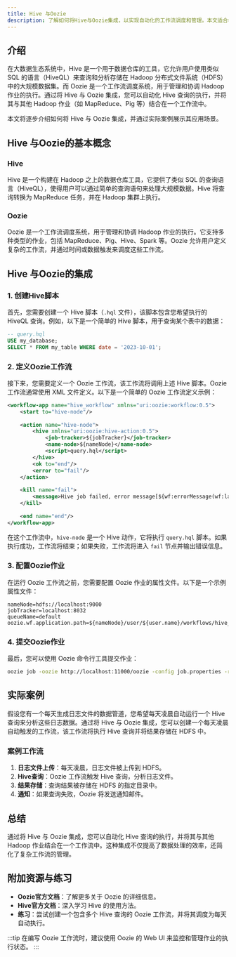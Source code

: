 ```yaml
---
title: Hive 与Oozie
description: 了解如何将Hive与Oozie集成，以实现自动化的工作流调度和管理。本文适合初学者，包含代码示例和实际案例。
---
```


## 介绍

在大数据生态系统中，Hive 是一个用于数据仓库的工具，它允许用户使用类似 SQL 的语言（HiveQL）来查询和分析存储在 Hadoop 分布式文件系统（HDFS）中的大规模数据集。而 Oozie 是一个工作流调度系统，用于管理和协调 Hadoop 作业的执行。通过将 Hive 与 Oozie 集成，您可以自动化 Hive 查询的执行，并将其与其他 Hadoop 作业（如 MapReduce、Pig 等）结合在一个工作流中。

本文将逐步介绍如何将 Hive 与 Oozie 集成，并通过实际案例展示其应用场景。

## Hive 与Oozie的基本概念

### Hive
Hive 是一个构建在 Hadoop 之上的数据仓库工具，它提供了类似 SQL 的查询语言（HiveQL），使得用户可以通过简单的查询语句来处理大规模数据。Hive 将查询转换为 MapReduce 任务，并在 Hadoop 集群上执行。

### Oozie
Oozie 是一个工作流调度系统，用于管理和协调 Hadoop 作业的执行。它支持多种类型的作业，包括 MapReduce、Pig、Hive、Spark 等。Oozie 允许用户定义复杂的工作流，并通过时间或数据触发来调度这些工作流。

## Hive 与Oozie的集成

### 1. 创建Hive脚本
首先，您需要创建一个 Hive 脚本（`.hql` 文件），该脚本包含您希望执行的 HiveQL 查询。例如，以下是一个简单的 Hive 脚本，用于查询某个表中的数据：

```sql
-- query.hql
USE my_database;
SELECT * FROM my_table WHERE date = '2023-10-01';
```

### 2. 定义Oozie工作流
接下来，您需要定义一个 Oozie 工作流，该工作流将调用上述 Hive 脚本。Oozie 工作流通常使用 XML 文件定义。以下是一个简单的 Oozie 工作流定义示例：

```xml
<workflow-app name="hive_workflow" xmlns="uri:oozie:workflow:0.5">
    <start to="hive-node"/>
    
    <action name="hive-node">
        <hive xmlns="uri:oozie:hive-action:0.5">
            <job-tracker>${jobTracker}</job-tracker>
            <name-node>${nameNode}</name-node>
            <script>query.hql</script>
        </hive>
        <ok to="end"/>
        <error to="fail"/>
    </action>
    
    <kill name="fail">
        <message>Hive job failed, error message[${wf:errorMessage(wf:lastErrorNode())}]</message>
    </kill>
    
    <end name="end"/>
</workflow-app>
```

在这个工作流中，`hive-node` 是一个 Hive 动作，它将执行 `query.hql` 脚本。如果执行成功，工作流将结束；如果失败，工作流将进入 `fail` 节点并输出错误信息。

### 3. 配置Oozie作业
在运行 Oozie 工作流之前，您需要配置 Oozie 作业的属性文件。以下是一个示例属性文件：

```properties
nameNode=hdfs://localhost:9000
jobTracker=localhost:8032
queueName=default
oozie.wf.application.path=${nameNode}/user/${user.name}/workflows/hive_workflow
```

### 4. 提交Oozie作业
最后，您可以使用 Oozie 命令行工具提交作业：

```bash
oozie job -oozie http://localhost:11000/oozie -config job.properties -run
```

## 实际案例

假设您有一个每天生成日志文件的数据管道，您希望每天凌晨自动运行一个 Hive 查询来分析这些日志数据。通过将 Hive 与 Oozie 集成，您可以创建一个每天凌晨自动触发的工作流，该工作流将执行 Hive 查询并将结果存储在 HDFS 中。

### 案例工作流
1. **日志文件上传**：每天凌晨，日志文件被上传到 HDFS。
2. **Hive查询**：Oozie 工作流触发 Hive 查询，分析日志文件。
3. **结果存储**：查询结果被存储在 HDFS 的指定目录中。
4. **通知**：如果查询失败，Oozie 将发送通知邮件。

## 总结

通过将 Hive 与 Oozie 集成，您可以自动化 Hive 查询的执行，并将其与其他 Hadoop 作业结合在一个工作流中。这种集成不仅提高了数据处理的效率，还简化了复杂工作流的管理。

## 附加资源与练习

- **Oozie官方文档**：了解更多关于 Oozie 的详细信息。
- **Hive官方文档**：深入学习 Hive 的使用方法。
- **练习**：尝试创建一个包含多个 Hive 查询的 Oozie 工作流，并将其调度为每天自动执行。

:::tip
在编写 Oozie 工作流时，建议使用 Oozie 的 Web UI 来监控和管理作业的执行状态。
:::